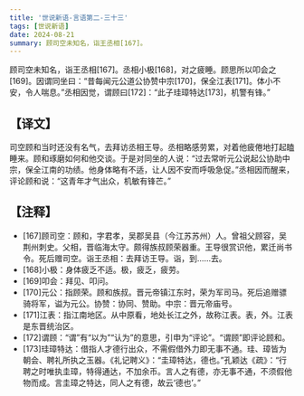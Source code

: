 ```yaml
---
title: '世说新语-言语第二-三十三'
tags: [世说新语]
date: 2024-08-21
summary: 顾司空未知名，诣王丞相[167]。
---
```


顾司空未知名，诣王丞相[167]。丞相小极[168]，对之疲睡。顾思所以叩会之[169]。因谓同坐曰：“昔每闻元公道公协赞中宗[170]，保全江表[171]。体小不安，令人喘息。”丞相因觉，谓顾曰[172]：“此子珪璋特达[173]，机警有锋。”

## 【译文】

司空顾和当时还没有名气，去拜访丞相王导。丞相略感劳累，对着他疲倦地打起瞌睡来。顾和琢磨如何和他交谈。于是对同坐的人说：“过去常听元公说起公协助中宗，保全江南的功绩。他身体略有不适，让人因不安而呼吸急促。”丞相因而醒来，评论顾和说：“这青年才气出众，机敏有锋芒。”

## 【注释】

- [167]顾司空：顾和，字君孝，吴郡吴县（今江苏苏州）人。曾祖父顾容，吴荆州刺史。父相，晋临海太守。颇得族叔顾荣器重。王导很赏识他，累迁尚书令。死后赠司空。诣王丞相：去拜访王导。诣，到……去。
- [168]小极：身体疲乏不适。极，疲乏，疲劳。
- [169]叩会：拜见、叩问。
- [170]元公：指顾荣。顾和族叔。晋元帝镇江东时，荣为军司马。死后追赠骠骑将军，谥为元公。协赞：协同、赞助。中宗：晋元帝庙号。
- [171]江表：指江南地区。从中原看，地处长江之外，故称江表。表，外。江表是东晋统治区。
- [172]谓顾：“谓”有“以为”“认为”的意思，引申为“评论”。“谓顾”即评论顾和。
- [173]珪璋特达：借指人才德行出众，不需假借外力即无事不通。珪、璋皆为朝会、聘礼所执之玉器。《礼记聘义》：“圭璋特达，德也。”孔颖达《疏》：“行聘之时唯执圭璋，特得通达，不加余币。言人之有德，亦无事不通，不须假他物而成。言圭璋之特达，同人之有德，故云‘德也’。”
